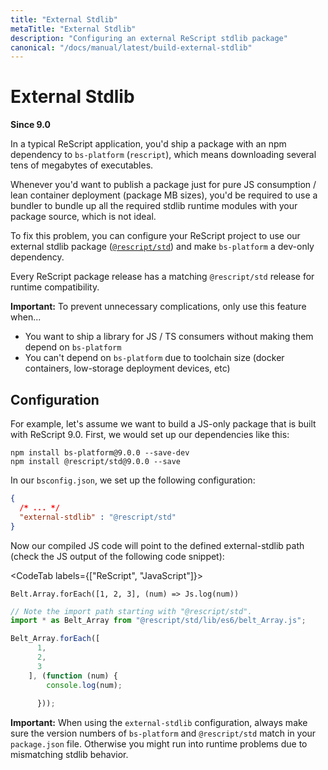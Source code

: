```yaml
---
title: "External Stdlib"
metaTitle: "External Stdlib"
description: "Configuring an external ReScript stdlib package"
canonical: "/docs/manual/latest/build-external-stdlib"
---
```


# External Stdlib

**Since 9.0**

In a typical ReScript application, you'd ship a package with an npm dependency to `bs-platform` (`rescript`), which means downloading several tens of megabytes of executables.

Whenever you'd want to publish a package just for pure JS consumption / lean container deployment (package MB sizes), you'd be required to use a bundler to bundle up all the required stdlib runtime modules with your package source, which is not ideal. 

To fix this problem, you can configure your ReScript project to use our external stdlib package ([`@rescript/std`](https://www.npmjs.com/package/@rescript/std)) and make `bs-platform` a dev-only dependency.

Every ReScript package release has a matching `@rescript/std` release for runtime compatibility.

**Important:** To prevent unnecessary complications, only use this feature when...
- You want to ship a library for JS / TS consumers without making them depend on `bs-platform`
- You can't depend on `bs-platform` due to toolchain size (docker containers, low-storage deployment devices, etc)

## Configuration

For example, let's assume we want to build a JS-only package that is built with ReScript 9.0. First, we would set up our dependencies like this:

```
npm install bs-platform@9.0.0 --save-dev
npm install @rescript/std@9.0.0 --save
```

In our `bsconfig.json`, we set up the following configuration:

```json
{
  /* ... */
  "external-stdlib" : "@rescript/std"
}
```

Now our compiled JS code will point to the defined external-stdlib path (check the JS output of the following code snippet):

<CodeTab labels={["ReScript", "JavaScript"]}>

```res
Belt.Array.forEach([1, 2, 3], (num) => Js.log(num))
```

```js
// Note the import path starting with "@rescript/std".
import * as Belt_Array from "@rescript/std/lib/es6/belt_Array.js";

Belt_Array.forEach([
      1,
      2,
      3
    ], (function (num) {
        console.log(num);
        
      }));
```

</CodeTab>

**Important:** When using the `external-stdlib` configuration, always make sure the version numbers of `bs-platform` and `@rescript/std` match in your `package.json` file. Otherwise you might run into runtime problems due to mismatching stdlib behavior.

